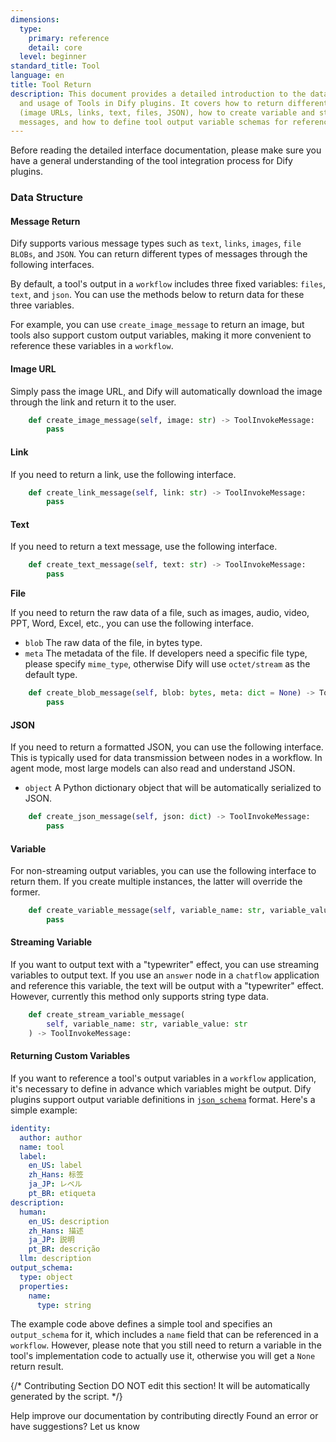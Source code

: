 ```yaml
---
dimensions:
  type:
    primary: reference
    detail: core
  level: beginner
standard_title: Tool
language: en
title: Tool Return
description: This document provides a detailed introduction to the data structure
  and usage of Tools in Dify plugins. It covers how to return different types of messages
  (image URLs, links, text, files, JSON), how to create variable and streaming variable
  messages, and how to define tool output variable schemas for reference in workflows.
---
```


Before reading the detailed interface documentation, please make sure you have a general understanding of the tool integration process for Dify plugins.

### Data Structure

#### Message Return

Dify supports various message types such as `text`, `links`, `images`, `file BLOBs`, and `JSON`. You can return different types of messages through the following interfaces.

By default, a tool's output in a `workflow` includes three fixed variables: `files`, `text`, and `json`. You can use the methods below to return data for these three variables.

For example, you can use `create_image_message` to return an image, but tools also support custom output variables, making it more convenient to reference these variables in a `workflow`.

#### **Image URL**

Simply pass the image URL, and Dify will automatically download the image through the link and return it to the user.

```python
    def create_image_message(self, image: str) -> ToolInvokeMessage:
        pass
```

#### **Link**

If you need to return a link, use the following interface.

```python
    def create_link_message(self, link: str) -> ToolInvokeMessage:
        pass
```

#### **Text**

If you need to return a text message, use the following interface.

```python
    def create_text_message(self, text: str) -> ToolInvokeMessage:
        pass
```

**File**

If you need to return the raw data of a file, such as images, audio, video, PPT, Word, Excel, etc., you can use the following interface.

* `blob` The raw data of the file, in bytes type.
* `meta` The metadata of the file. If developers need a specific file type, please specify `mime_type`, otherwise Dify will use `octet/stream` as the default type.

```python
    def create_blob_message(self, blob: bytes, meta: dict = None) -> ToolInvokeMessage:
        pass
```

#### **JSON**

If you need to return a formatted JSON, you can use the following interface. This is typically used for data transmission between nodes in a workflow. In agent mode, most large models can also read and understand JSON.

* `object` A Python dictionary object that will be automatically serialized to JSON.

```python
    def create_json_message(self, json: dict) -> ToolInvokeMessage:
        pass
```

#### **Variable**

For non-streaming output variables, you can use the following interface to return them. If you create multiple instances, the latter will override the former.

```python
    def create_variable_message(self, variable_name: str, variable_value: Any) -> ToolInvokeMessage:
        pass
```

#### **Streaming Variable**

If you want to output text with a "typewriter" effect, you can use streaming variables to output text. If you use an `answer` node in a `chatflow` application and reference this variable, the text will be output with a "typewriter" effect. However, currently this method only supports string type data.

```python
    def create_stream_variable_message(
        self, variable_name: str, variable_value: str
    ) -> ToolInvokeMessage:
```

#### Returning Custom Variables

If you want to reference a tool's output variables in a `workflow` application, it's necessary to define in advance which variables might be output. Dify plugins support output variable definitions in [`json_schema`](https://json-schema.org/) format. Here's a simple example:

```yaml
identity:
  author: author
  name: tool
  label:
    en_US: label
    zh_Hans: 标签
    ja_JP: レベル
    pt_BR: etiqueta
description:
  human:
    en_US: description
    zh_Hans: 描述
    ja_JP: 説明
    pt_BR: descrição
  llm: description
output_schema:
  type: object
  properties:
    name:
      type: string
```

The example code above defines a simple tool and specifies an `output_schema` for it, which includes a `name` field that can be referenced in a `workflow`. However, please note that you still need to return a variable in the tool's implementation code to actually use it, otherwise you will get a `None` return result.

{/*
Contributing Section
DO NOT edit this section!
It will be automatically generated by the script.
*/}

<CardGroup cols="2">
    <Card
        title="Edit this page"
        icon="pen-to-square"
        href="https://github.com/langgenius/dify-docs-mintlify/edit/main/plugin-dev-en/0411-tool.en.mdx"
    >
        Help improve our documentation by contributing directly
    </Card>
    <Card
        title="Report an issue"
        icon="github"
        href="https://github.com/langgenius/dify-docs-mintlify/issues/new?title=Documentation%20Issue%3A%20tool&body=%23%23%20Issue%20Description%0A%3C%21--%20Please%20briefly%20describe%20the%20issue%20you%20found%20--%3E%0A%0A%23%23%20Page%20Link%0Ahttps%3A%2F%2Fgithub.com%2Flanggenius%2Fdify-docs-mintlify%2Fblob%2Fmain%2Fplugin-dev-en%2F0411-tool.en.mdx%0A%0A%23%23%20Suggested%20Changes%0A%3C%21--%20If%20you%20have%20specific%20suggestions%20for%20changes%2C%20please%20describe%20them%20here%20--%3E%0A%0A%3C%21--%20Thank%20you%20for%20helping%20improve%20our%20documentation%21%20--%3E"
    >
        Found an error or have suggestions? Let us know
    </Card>
</CardGroup>

